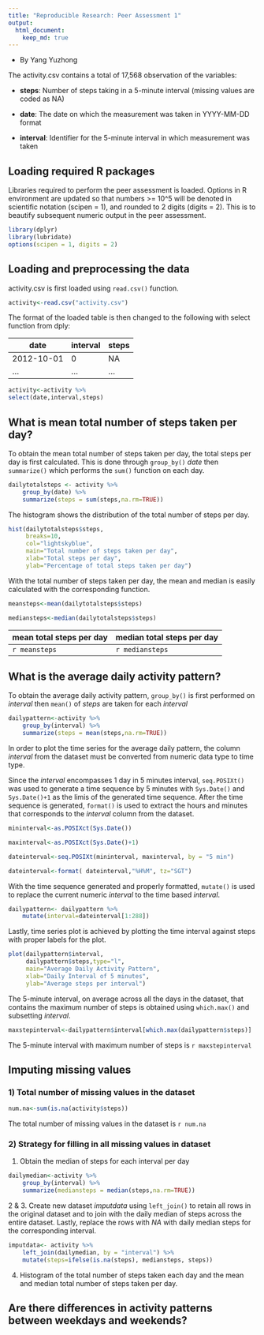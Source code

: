 ```yaml
---
title: "Reproducible Research: Peer Assessment 1"
output: 
  html_document:
    keep_md: true
---
```

- By Yang Yuzhong

The activity.csv contains a total of 17,568 observation of the variables:

- **steps**: Number of steps taking in a 5-minute interval (missing values are coded as NA)

- **date**: The date on which the measurement was taken in YYYY-MM-DD format

- **interval**: Identifier for the 5-minute interval in which measurement was taken

## Loading required R packages
Libraries required to perform the peer assessment is loaded.
Options in R environment are updated so that numbers >= 10^5 will be denoted in 
scientific notation (scipen = 1), and rounded to 2 digits (digits = 2). This
is to beautify subsequent numeric output in the peer assessment.
```r
library(dplyr)
library(lubridate)
options(scipen = 1, digits = 2)
```

## Loading and preprocessing the data

activity.csv is first loaded using `read.csv()` function.

```r
activity<-read.csv("activity.csv")
```

The format of the loaded table is then changed to the following with select 
function from dply:

| date | interval | steps |
| ---- | -------- | ----- |
| 2012-10-01 | 0 | NA |
| ... | ... | ... |

```r
activity<-activity %>% 
select(date,interval,steps)
```

## What is mean total number of steps taken per day?

To obtain the mean total number of steps taken per day, the total steps per day
is first calculated. This is done through `group_by()` _date_ then `summarize()` 
which performs the `sum()` function on each day.

```r
dailytotalsteps <- activity %>% 
    group_by(date) %>% 
    summarize(steps = sum(steps,na.rm=TRUE))
```

The histogram shows the distribution of the total number of steps per day.

```r
hist(dailytotalsteps$steps,
     breaks=10,
     col="lightskyblue",
     main="Total number of steps taken per day",
     xlab="Total steps per day",
     ylab="Percentage of total steps taken per day")
```

With the total number of steps taken per day, the mean and median is easily
calculated with the corresponding function.

```r
meansteps<-mean(dailytotalsteps$steps)

mediansteps<-median(dailytotalsteps$steps)
```

| mean total steps per day | median total steps per day | 
| ---- | ------ | 
| `r meansteps` | `r mediansteps` | 

## What is the average daily activity pattern?

To obtain the average daily activity pattern, `group_by()` is first performed on
_interval_ then `mean()` of _steps_ are taken for each _interval_
```r
dailypattern<-activity %>% 
    group_by(interval) %>% 
    summarize(steps = mean(steps,na.rm=TRUE))
```

In order to plot the time series for the average daily pattern, 
the column _interval_ from the dataset must be converted from numeric data type
to time type. 

Since the _interval_ encompasses 1 day in 5 minutes interval,
`seq.POSIXt()` was used to generate a time sequence by 5 minutes with 
`Sys.Date()` and `Sys.Date()+1` as the limis of the generated time sequence.
After the time sequence is generated, `format()` is used to extract the
hours and minutes that corresponds to the _interval_ column from the dataset.
```r
mininterval<-as.POSIXct(Sys.Date())

maxinterval<-as.POSIXct(Sys.Date()+1)

dateinterval<-seq.POSIXt(mininterval, maxinterval, by = "5 min")

dateinterval<-format( dateinterval,"%H%M", tz="SGT")
```

With the time sequence generated and properly formatted, `mutate()` is used
to replace the current numeric _interval_ to the time based _interval_.
```r
dailypattern<- dailypattern %>%
    mutate(interval=dateinterval[1:288])
```

Lastly, time series plot is achieved by plotting the time interval against 
steps with proper labels for the plot.
```r
plot(dailypattern$interval,
     dailypattern$steps,type="l",
     main="Average Daily Activity Pattern",
     xlab="Daily Interval of 5 minutes",
     ylab="Average steps per interval")
```

The 5-minute interval, on average across all the days in the dataset, 
that contains the maximum number of steps is obtained using `which.max()`
and subsetting _interval_.
```r
maxstepinterval<-dailypattern$interval[which.max(dailypattern$steps)]
```

The 5-minute interval with maximum number of steps is `r maxstepinterval`

## Imputing missing values

### 1) Total number of missing values in the dataset

```r
num.na<-sum(is.na(activity$steps))
```

The total number of missing values in the dataset is `r num.na`

### 2) Strategy for filling in all missing values in dataset

1. Obtain the median of steps for each interval per day
```r
dailymedian<-activity %>% 
    group_by(interval) %>% 
    summarize(mediansteps = median(steps,na.rm=TRUE))
```

2 & 3. Create new dataset _imputdata_ using `left_join()` to retain all rows
in the original dataset and to join with the daily median of steps across
the entire dataset. Lastly, replace the rows with _NA_ with daily median steps
for the corresponding interval.
```r
imputdata<- activity %>%
    left_join(dailymedian, by = "interval") %>%
    mutate(steps=ifelse(is.na(steps), mediansteps, steps))
```

4. Histogram of the total number of steps taken each day and the mean 
and median total number of steps taken per day.

## Are there differences in activity patterns between weekdays and weekends?

